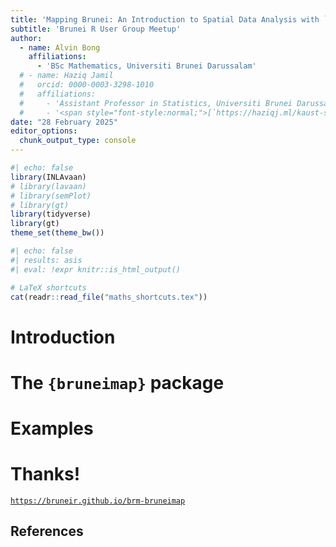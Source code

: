 ```yaml
---
title: 'Mapping Brunei: An Introduction to Spatial Data Analysis with `{bruneimap}` in R'
subtitle: 'Brunei R User Group Meetup'
author:
  - name: Alvin Bong
    affiliations:
      - 'BSc Mathematics, Universiti Brunei Darussalam'
  # - name: Haziq Jamil
  #   orcid: 0000-0003-3298-1010
  #   affiliations: 
  #     - 'Assistant Professor in Statistics, Universiti Brunei Darussalam<br>Visiting Fellow, London School of Economics and Political Science'
  #     - '<span style="font-style:normal;">[`https://haziqj.ml/kaust-stat24/`](https://haziqj.ml/kaust-stat24/)</span>'
date: "28 February 2025"
editor_options: 
  chunk_output_type: console
---
```


```r
#| echo: false
library(INLAvaan)
# library(lavaan)
# library(semPlot)
# library(gt)
library(tidyverse)
library(gt)
theme_set(theme_bw())
```

```r
#| echo: false
#| results: asis
#| eval: !expr knitr::is_html_output()

# LaTeX shortcuts 
cat(readr::read_file("maths_shortcuts.tex"))
``` 

# Introduction



# The `{bruneimap}` package

# Examples

# Thanks! {.transition-slide-ubdblue}

[`https://bruneir.github.io/brm-bruneimap`](https://bruneir.github.io/brm-bruneimap)

## References {.appendix}
